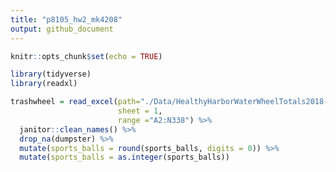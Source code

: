 ```yaml
---
title: "p8105_hw2_mk4208"
output: github_document
---
```


```r
knitr::opts_chunk$set(echo = TRUE)
```


```r
library(tidyverse)
library(readxl)
```

```r
trashwheel = read_excel(path="./Data/HealthyHarborWaterWheelTotals2018-7-28.xlsx", 
                        sheet = 1,
                        range ="A2:N338") %>% 
  janitor::clean_names() %>% 
  drop_na(dumpster) %>% 
  mutate(sports_balls = round(sports_balls, digits = 0)) %>% 
  mutate(sports_balls = as.integer(sports_balls))



```

